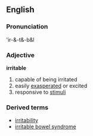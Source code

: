 ==English==

===Pronunciation===
'ir-&-t&-b&l

===Adjective===
'''irritable'''
# capable of being irritated
# easily [[exasperated]] or excited
# responsive to [[stimuli]]
===Derived terms===
*[[irritability]]
*[[irritable bowel syndrome]]